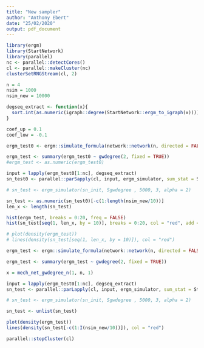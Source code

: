 ```yaml
---
title: "New sampler"
author: "Anthony Ebert"
date: "25/02/2020"
output: pdf_document
---
```


```r
library(ergm)
library(StartNetwork)
library(parallel)
nc <- parallel::detectCores()
cl <- parallel::makeCluster(nc)
clusterSetRNGStream(cl, 2)

n = 4
nsim = 1000
nsim_new = 10000

degseq_extract <- function(x){
  sort.int(as.numeric(igraph::degree(StartNetwork::ergm_to_igraph(x))))
}

coef_up = 0.1
coef_low = -0.1

```

```r
ergm_test0 <- ergm::simulate_formula(network::network(n, directed = FALSE) ~ gwdegree(2, fixed = TRUE), coef = coef_up, nsim = nsim)

ergm_test <- summary(ergm_test0 ~ gwdegree(2, fixed = TRUE))
#ergm_test <- as.numeric(ergm_test0)

input = lapply(ergm_test0[1:nc], degseq_extract)
sn_test0 <- parallel::parSapply(cl, input, ergm_simulator, sum_stat = StartNetwork::gwdegree, loops = nsim_new, theta = coef_up, alpha = 2, simplify = TRUE, type = "Exact")

# sn_test <- ergm_simulator(sn_init, Sgwdegree , 5000, 3, alpha = 2)

sn_test <- as.numeric(sn_test0)[-c(1:length(nsim_new/10))]
len_x <- length(sn_test)

hist(ergm_test, breaks = 0:20, freq = FALSE)
hist(sn_test[seq(1, len_x, by = 10)], breaks = 0:20, col = "red", add = TRUE, freq = FALSE)

# plot(density(ergm_test))
# lines(density(sn_test[seq(1, len_x, by = 10)]), col = "red")
```

```r
ergm_test <- ergm::simulate_formula(network::network(n, directed = FALSE) ~ gwdegree(2, fixed = TRUE), coef = coef_low, nsim = nsim)

ergm_test <- summary(ergm_test ~ gwdegree(2, fixed = TRUE))

x = mech_net_gwdegree_n(1, n, 1)

input = lapply(ergm_test0[1:nc], degseq_extract)
sn_test <- parallel::parLapply(cl, input, ergm_simulator, sum_stat = StartNetwork::gwdegree, loops = nsim_new, theta = coef_up, alpha = 2, simplify = TRUE, type = "Exact")

# sn_test <- ergm_simulator(sn_init, Sgwdegree , 5000, 3, alpha = 2)

sn_test <- unlist(sn_test)

plot(density(ergm_test))
lines(density(sn_test[-c(1:I(nsim_new/10))]), col = "red")
```

```r
parallel::stopCluster(cl)
```







